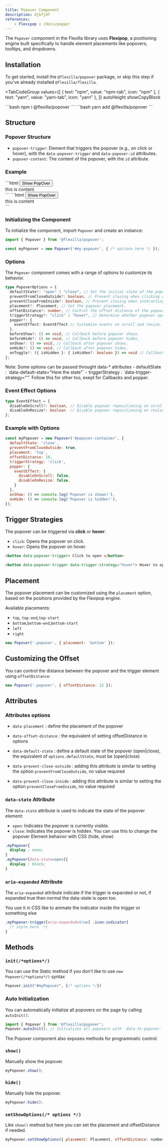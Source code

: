 ```yaml
---
title: Popover Component
description: djkfjdf
references:
    - Flexipop : /docs/popper
---
```



The `Popover` component in the Flexilla library uses **Flexipop**, a positioning engine built specifically to handle element placements like popovers, tooltips, and dropdowns.

## Installation

To get started, install the `@flexilla/popover` package, or skip this step if you've already installed `@flexilla/flexilla`.

<TabCodeGroup
  values={[
    { text: "npm", value: "npm-tab", icon: "npm" },
    { text: "yarn", value: "yarn-tab", icon: "yarn" },
  ]}
  autoHeight
  showCopyBlock
>
  <TabPanel value="npm-tab" active={true}>
```bash
npm i @flexilla/popover
```
  </TabPanel>
  <TabPanel value="yarn-tab">
```bash
yarn add @flexilla/popover
```
  </TabPanel>
</TabCodeGroup>

## Structure

### Popover Structure

- `popover-trigger`: Element that triggers the popover (e.g., on click or hover), with the `data-popover-trigger` and `data-popover-id` attributes.
- `popover-content`: The content of the popover, with the `id` attribute.

### Example

<PreviewTopCodeBottom>
  <PreviewComponent>
    <PopoverDefault/>
  </PreviewComponent>
  <TabCodeGroup
  values={[
    { text: "uno-ex.html", value: "html-tab", icon: "html" },
    { text: "tail-ex.html", value: "tail-tb", icon: "html" },
  ]}
  autoHeight
  showCopyBlock
>
  <TabPanel value="html-tab" active={true}>
```html
<button data-popover-trigger data-popover-target="popover-example" class="bg-neutral8 text-white px4 py2 rd-lg text-sm">
    Show PopOver
</button>
<div data-fx-popover data-popover-content id="popover-example" class="ui-popper invisible op0 fx-open-visible fx-open-op100 w64 z20 p6 bg-zinc1 dark-bg-zinc9/50 rd-md h48">
    this is content
</div>
```
  </TabPanel>
  <TabPanel value="tail-tb">
```html
<button data-popover-trigger data-popover-id="demo-popover" class="bg-neutral-800 text-white px-4 py-2 rounded-lg text-sm">
    Show PopOver
</button>
<div data-fx-popover id="demo-popover" class="ui-popper invisible opacity-0 fx-open:visible fx-open:op100 w-64 z-20 p-6 bg-zinc-100 dark:bg-zinc-900/50 rd-md h48">
    this is content
</div>
```
  </TabPanel>
</TabCodeGroup>
</PreviewTopCodeBottom>

### Initializing the Component

To initialize the component, import `Popover` and create an instance:

```js
import { Popover } from '@flexilla/popover';

const myPopover = new Popover('#my-popover', { /* options here */ });
```

### Options

The `Popover` component comes with a range of options to customize its behavior.

```ts
type PopoverOptions = {
  defaultState?: "open" | "close", // Set the initial state of the popover.
  preventFromCloseOutside?: boolean, // Prevent closing when clicking outside the popover.
  preventCloseFromInside?: boolean, // Prevent closing when interacting inside the popover.
  placement?: Placement, // Set the popover placement.
  offsetDistance?: number, // Control the offset distance of the popover.
  triggerStrategy?: "click" | "hover", // Determine whether popover opens on click or hover.
  popper?: {
    eventEffect: EventEffect // Customize events on scroll and resize.
  },
  beforeShow?: () => void, // Callback before popover shows.
  beforeHide?: () => void, // Callback before popover hides.
  onShow?: () => void, // Callback after popover shows.
  onHide?: () => void, // Callback after popover hides.
  onToggle?: ({ isHidden }: { isHidden?: boolean }) => void // Callback on toggle.
};
```

<Callout type="note">
Note: Some options can be passed throught data-* attributes
- defaultState : `data-default-state="Here the state"`
- triggerStrategy : `data-trigger-strategy=""`
Follow this for other too, exept for Callbacks and popper.
</Callout>

### Event Effect Options

```ts
type EventEffect = {
  disableOnScroll?: boolean, // Disable popover repositioning on scroll.
  disableOnResize?: boolean  // Disable popover repositioning on resize.
};
```

### Example with Options

```js
const myPopover = new Popover('#popover-container', {
  defaultState: 'close',
  preventFromCloseOutside: true,
  placement: 'top',
  offsetDistance: 10,
  triggerStrategy: 'click',
  popper: {
    eventEffect: {
      disableOnScroll: false,
      disableOnResize: false,
    }
  },
  onShow: () => console.log('Popover is shown!'),
  onHide: () => console.log('Popover is hidden!'),
});
```

## Trigger Strategies

The popover can be triggered via **click** or **hover**:

- `click`: Opens the popover on click.
- `hover`: Opens the popover on hover.

```html
<button data-popover-trigger> Click to open </button>
```

```html
<button data-popover-trigger data-trigger-strategy="hover"> Hover to open </button>
```

## Placement

The popover placement can be customized using the `placement` option, based on the positions provided by the Flexipop engine.

Available placements:
- `top`, `top-end`,`top-start`
- `bottom`,`bottom-end`,`bottom-start`
- `left`
- `right`

```js
new Popover('.popover', { placement: 'bottom' });
```

## Customizing the Offset

You can control the distance between the popover and the trigger element using `offsetDistance`:

```js
new Popover('.popover', { offsetDistance: 12 });
```


## Attributes

### Attributes options

- `data-placement` : define the placement of the popover

- `data-offset-distance` : the equivalent of setting offsetDistance in options

- `data-default-state` : define a default state of the popover (open|close), the equivalent of `options.defaultState`, must be (open|close)

- `data-prevent-close-outside` : adding this attribute is similar to setting the option `preventFromCloseOutside`, no value required

- `data-prevent-close-inside` : adding this attribute is similar to setting the option `preventCloseFromInside`, no value required


### `data-state` Attribute

The `data-state` attribute is used to indicate the state of the popover element:

- `open`: Indicates the popover is currently visible.
- `close`: Indicates the popover is hidden.
You can use this to change the popover Element behavior with CSS (hide, show)

```css
.myPopover{
  display : none;
}
.myPopover[data-state=open]{
  display : block;
}
```

### `aria-expanded` Attribute

The `aria-expanded` attribute indicate if the trigger is expanded or not, if expanded true then normal the data-state is open too.

You use it in CSS like to animate the indicator inside the trigger or something else
```css
.myPopover-trigger[aria-expanded=true] .icon-indicator{
  /* style here  */
}
```


## Methods

### `init(/*options*/)`

You can use the Static method if you don't like to use `new Popover(/*options*/)` syntax

```js
Popover.init("#myPopover", {/* options */})
```

### Auto Initialization

You can automatically initialize all popovers on the page by calling `autoInit()`:

```js
import { Popover } from '@flexilla/popover';
Popover.autoInit(); // Initializes all popovers with `data-fx-popover`.
```

The Popover component also exposes methods for programmatic control:

### `show()`

Manually show the popover.

```js
myPopover.show();
```

### `hide()`

Manually hide the popover.

```js
myPopover.hide();
```

### `setShowOptions(/* options */)`

Like `show()` method but here you can set the placement and offsetDistance if needed.

```js
myPopover.setShowOptions({ placement: Placement, offsetDistance: number })
```